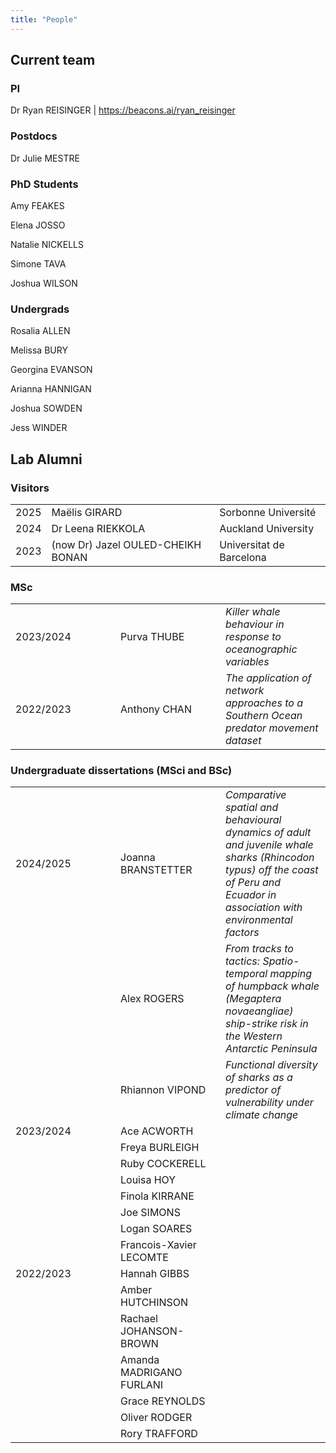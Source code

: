 ```yaml
---
title: "People"
---
```


## Current team

### PI

Dr Ryan REISINGER \| <https://beacons.ai/ryan_reisinger>

### Postdocs

Dr Julie MESTRE

### PhD Students

Amy FEAKES

Elena JOSSO

Natalie NICKELLS

Simone TAVA

Joshua WILSON

### Undergrads

Rosalia ALLEN

Melissa BURY

Georgina EVANSON

Arianna HANNIGAN

Joshua SOWDEN

Jess WINDER

## Lab Alumni

### Visitors

|      |                                   |                          |
|------|-----------------------------------|--------------------------|
| 2025 | Maëlis GIRARD                     | Sorbonne Université      |
| 2024 | Dr Leena RIEKKOLA                 | Auckland University      |
| 2023 | (now Dr) Jazel OULED-CHEIKH BONAN | Universitat de Barcelona |

### MSc

|  |  |  |
|------------------------|------------------------|------------------------|
| 2023/2024 | Purva THUBE | *Killer whale behaviour in response to oceanographic variables* |
| 2022/2023 | Anthony CHAN | *The application of network approaches to a Southern Ocean predator movement dataset* |

### Undergraduate dissertations (MSci and BSc)

|  |  |  |
|------------------------|------------------------|------------------------|
| 2024/2025 | Joanna BRANSTETTER | *Comparative spatial and behavioural dynamics of adult and juvenile whale sharks (Rhincodon typus) off the coast of Peru and Ecuador in association with environmental factors* |
|  | Alex ROGERS | *From tracks to tactics: Spatio-temporal mapping of humpback whale (Megaptera novaeangliae) ship-strike risk in the Western Antarctic Peninsula* |
|  | Rhiannon VIPOND | *Functional diversity of sharks as a predictor of vulnerability under climate change* |
| 2023/2024 | Ace ACWORTH |  |
|  | Freya BURLEIGH |  |
|  | Ruby COCKERELL |  |
|  | Louisa HOY |  |
|  | Finola KIRRANE |  |
|  | Joe SIMONS |  |
|  | Logan SOARES |  |
|  | Francois-Xavier LECOMTE |  |
| 2022/2023 | Hannah GIBBS |  |
|  | Amber HUTCHINSON |  |
|  | Rachael JOHANSON-BROWN |  |
|  | Amanda MADRIGANO FURLANI |  |
|  | Grace REYNOLDS |  |
|  | Oliver RODGER |  |
|  | Rory TRAFFORD |  |
